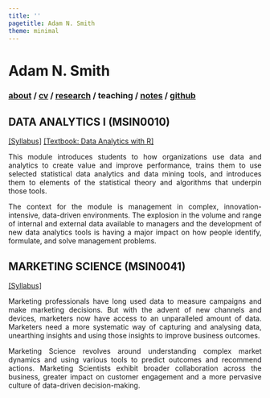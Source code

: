 ```yaml
---
title: ''
pagetitle: Adam N. Smith
theme: minimal
---
```


<h1> Adam N. Smith </h1> 

<h3>
[about](index.html) / 
<a href=files/smith-cv.pdf target="_blank">cv</a> /
[research](research.html) /
teaching /
[notes](notes.html) /
<a href="https://github.com/adam-n-smith" target="_blank">github</a>
</h3> 

<div style="text-align:justify">

<h2> DATA ANALYTICS I (MSIN0010)</h2>

[[Syllabus]](files/teaching/MSIN0010-syllabus.pdf)
[[Textbook:  Data Analytics with R]](https://adam-n-smith.github.io/MSIN0010/)

This module introduces students to how organizations use data and analytics to create value and improve performance, trains them to use selected statistical data analytics and data mining tools, and introduces them to elements of the statistical theory and algorithms that underpin those tools.

The context for the module is management in complex, innovation-intensive, data-driven environments. The explosion in the volume and range of internal and external data available to managers and the development of new data analytics tools is having a major impact on how people identify, formulate, and solve management problems.

<h2> MARKETING SCIENCE (MSIN0041)</h2>

[[Syllabus]](files/teaching/MSIN0041-syllabus.pdf)

Marketing professionals have long used data to measure campaigns and make marketing decisions. But with the advent of new channels and devices, marketers now have access to an unparalleled amount of data. Marketers need a more systematic way of capturing and analysing data, unearthing insights and using those insights to improve business outcomes.

Marketing Science revolves around understanding complex market dynamics and using various tools to predict outcomes and recommend actions. Marketing Scientists exhibit broader collaboration across the business, greater impact on customer engagement and a more pervasive culture of data-driven decision-making.

</div>
